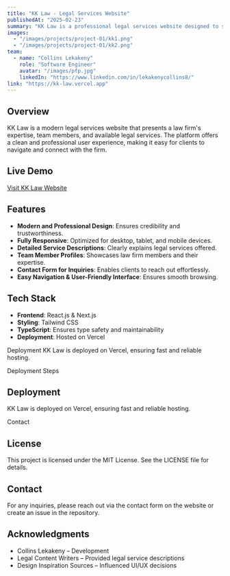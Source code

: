 ```yaml
---
title: "KK Law - Legal Services Website"
publishedAt: "2025-02-23"
summary: "KK Law is a professional legal services website designed to showcase the expertise and services of a law firm. The website provides comprehensive information about legal services, team members, and easy ways for clients to get in touch."
images:
  - "/images/projects/project-01/kk1.png"
  - "/images/projects/project-01/kk2.png"
team:
  - name: "Collins Lekakeny"
    role: "Software Engineer"
    avatar: "/images/pfp.jpg"
    linkedIn: "https://www.linkedin.com/in/lekakenycollins8/"
link: "https://kk-law.vercel.app"
---
```


## Overview

KK Law is a modern legal services website that presents a law firm's expertise, team members, and available legal services. The platform offers a clean and professional user experience, making it easy for clients to navigate and connect with the firm.

## Live Demo

[Visit KK Law Website](https://kk-law.vercel.app/)

## Features

- **Modern and Professional Design**: Ensures credibility and trustworthiness.
- **Fully Responsive**: Optimized for desktop, tablet, and mobile devices.
- **Detailed Service Descriptions**: Clearly explains legal services offered.
- **Team Member Profiles**: Showcases law firm members and their expertise.
- **Contact Form for Inquiries**: Enables clients to reach out effortlessly.
- **Easy Navigation & User-Friendly Interface**: Ensures smooth browsing.

## Tech Stack

- **Frontend**: React.js & Next.js
- **Styling**: Tailwind CSS
- **TypeScript**: Ensures type safety and maintainability
- **Deployment**: Hosted on Vercel

Deployment
KK Law is deployed on Vercel, ensuring fast and reliable hosting.

Deployment Steps
## Deployment

KK Law is deployed on Vercel, ensuring fast and reliable hosting.

Contact
## License

This project is licensed under the MIT License. See the LICENSE file for details.

## Contact

For any inquiries, please reach out via the contact form on the website or create an issue in the repository.

## Acknowledgments

- Collins Lekakeny – Development
- Legal Content Writers – Provided legal service descriptions
- Design Inspiration Sources – Influenced UI/UX decisions